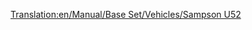 [[Translation:en/Manual/Base Set/Vehicles/Sampson U52]]

{{nl/Vliegtuig|Name=Sampson U52
|Image=[[File:en/JunkersJU52.png|Sampson U52]]
|Cost=28,710 (57.420)
|Speed=473 kph (296 MPH)
|Annual=2,390 (4.780)
|Designed=1928
|Lifespan=20
|Capacity=25 passagiers & 4 zakken post
|
|Description=De Sampson U52 is het eerst beschikbare vliegtuig in het spel en is dus vrij klein maar duur in exploitatie.
|Real-life=[https://www.wikipedia.org/wiki/nl:Junkers_Ju_52/3m Junkers Ju 52]
}}